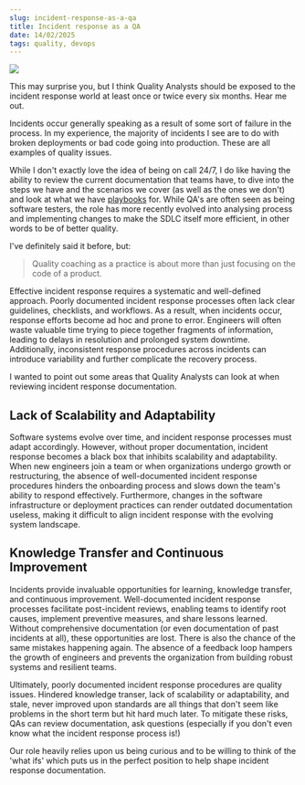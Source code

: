 ```yaml
---
slug: incident-response-as-a-qa
title: Incident response as a QA
date: 14/02/2025
tags: quality, devops
---
```


![](https://images.pexels.com/photos/280076/pexels-photo-280076.jpeg)

This may surprise you, but I think Quality Analysts should be exposed to the incident response world at least once or twice every six months. Hear me out.

Incidents occur generally speaking as a result of some sort of failure in the process. In my experience, the majority of incidents I see are to do with broken deployments or bad code going into production. These are all examples of quality issues.

While I don't exactly love the idea of being on call 24/7, I do like having the ability to review the current documentation that teams have, to dive into the steps we have and the scenarios we cover (as well as the ones we don't) and look at what we have [playbooks](https://www.atlassian.com/incident-management/incident-response/how-to-create-an-incident-response-playbook) for. While QA's are often seen as being software testers, the role has more recently evolved into analysing process and implementing changes to make the SDLC itself more efficient, in other words to be of better quality. 

I've definitely said it before, but:

> Quality coaching as a practice is about more than just focusing on the code of a product.

Effective incident response requires a systematic and well-defined approach. Poorly documented incident response processes often lack clear guidelines, checklists, and workflows. As a result, when incidents occur, response efforts become ad hoc and prone to error. Engineers will often waste valuable time trying to piece together fragments of information, leading to delays in resolution and prolonged system downtime. Additionally, inconsistent response procedures across incidents can introduce variability and further complicate the recovery process.

I wanted to point out some areas that Quality Analysts can look at when reviewing incident response documentation.

## Lack of Scalability and Adaptability

Software systems evolve over time, and incident response processes must adapt accordingly. However, without proper documentation, incident response becomes a black box that inhibits scalability and adaptability. When new engineers join a team or when organizations undergo growth or restructuring, the absence of well-documented incident response procedures hinders the onboarding process and slows down the team's ability to respond effectively. Furthermore, changes in the software infrastructure or deployment practices can render outdated documentation useless, making it difficult to align incident response with the evolving system landscape.

## Knowledge Transfer and Continuous Improvement
Incidents provide invaluable opportunities for learning, knowledge transfer, and continuous improvement. Well-documented incident response processes facilitate post-incident reviews, enabling teams to identify root causes, implement preventive measures, and share lessons learned. Without comprehensive documentation (or even documentation of past incidents at all), these opportunities are lost. There is also the chance of the same mistakes happening again. The absence of a feedback loop hampers the growth of engineers and prevents the organization from building robust systems and resilient teams.

Ultimately, poorly documented incident response procedures are quality issues. Hindered knowledge transer, lack of scalability or adaptability, and stale, never improved upon standards are all things that don't seem like problems in the short term but hit hard much later. To mitigate these risks, QAs can review documentation, ask questions (especially if you don't even know what the incident response process is!)

Our role heavily relies upon us being curious and to be willing to think of the 'what ifs' which puts us in the perfect position to help shape incident response documentation.